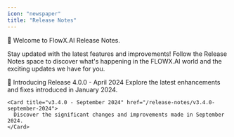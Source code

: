 ```yaml
---
icon: "newspaper"
title: "Release Notes"
---
```




🚀 Welcome to FlowX.AI Release Notes. 

Stay updated with the latest features and improvements! Follow the Release Notes space to discover what's happening in the FLOWX.AI world and the exciting updates we have for you.

  <Card title = "Version 4.0.0" href ="v4.0.0-april-2024/" icon ="fire">
  🚀 Introducing Release 4.0.0 - April 2024
  </Card>
  

  <Accordion title="Version 3.x.x" icon="files">
    <Card title="v3.4.7 - January 2024" href="/release-notes/v3.4.7-january-2024">
      Explore the latest enhancements and fixes introduced in January 2024.
    </Card>

    <Card title="v3.4.0 - September 2024" href="/release-notes/v3.4.0-september-2024">
      Discover the significant changes and improvements made in September 2024.
    </Card>
  </Accordion>

